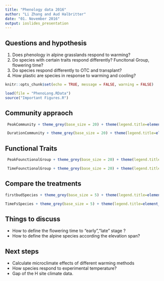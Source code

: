 ```yaml
---
title: "Phenology data 2016"
author: "Li Zhang and Aud Halbritter"
date: "01. November 2016"
output: ioslides_presentation
---
```


## Questions and hypothesis

1. Does phenology in alpine grasslands respond to warming?
2. Do species with certain traits respond differently? Funcitonal Group, flowering time?
3. Do species respond differently to OTC and transplant?
4. How plastic are species in response to warming and cooling?


```r
knitr::opts_chunk$set(echo = TRUE, message = FALSE, warning = FALSE)
```


```r
load(file = "PhenoLong.RData")
source("Important Figures.R")
```

## Community appraoch
```r
 PeakCommunity + theme_grey(base_size = 20) + theme(legend.title=element_blank()) + ggtitle("Peak")
```

```r
 DurationCommunity + theme_grey(base_size = 20) + theme(legend.title=element_blank()) + ggtitle("Duration")
```

## Functional Traits

```r
 PeakFounctionalGroup + theme_grey(base_size = 20) + theme(legend.title=element_blank()) + ggtitle("Peak time of different FunctionalGroup")
```

```r
 TimeFounctionalGroup + theme_grey(base_size = 20) + theme(legend.title=element_blank()) + ggtitle("time between neighboring stages")
```

## Compare the treatments

```r
firstbudSpecies + theme_grey(base_size = 5) + theme(legend.title=element_blank())# + ggtitle("First buds")
```

```r
TimeFsSpecies + theme_grey(base_size = 5) + theme(legend.title=element_blank())# + ggtitle("...")
```

## Things to discuss

- How to define the flowering time to "early","late" stage ?
- How to define the alpine species according the elevation span?


## Next steps

- Calculate microclimate effects of different warming methods
- How species respond to experimental temperature?
- Gap of the H site climate data.


